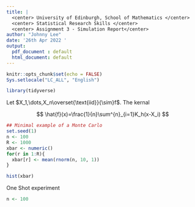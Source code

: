 ---
title: |
  <center> University of Edinburgh, School of Mathematics </center>
  <center> Statistical Research Skills </center>
  <center> Assignment 3 - Simulation Report</center>
author: "Johnny Lee"
date: '26th Apr 2022 '
output:
  pdf_document : default
  html_document: default
---

```{r setup, include=FALSE}
knitr::opts_chunk$set(echo = FALSE)
Sys.setlocale("LC_ALL", "English")

library(tidyverse)  
```

Let $X_1,\dots,X_n\overset{\text{iid}}{\sim}f$. The kernal

$$
\hat{f}(x)=\frac{1}{n}\sum^{n}_{i=1}K_h(x-X_i)
$$


```{r}
## Minimal example of a Monte Carlo
set.seed(1)
n <- 100
R <- 1000
xbar <- numeric()
for(r in 1:R){
  xbar[r] <- mean(rnorm(n, 10, 1))
}
```

```{r}
hist(xbar)
```

One Shot experiment

```{r}
n <- 100
```


